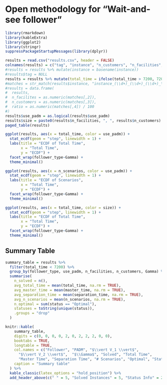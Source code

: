 # Open methodology for "Wait-and-see follower"

```r
library(rmarkdown)
library(kableExtra)
library(ggplot2)
library(stringr)
suppressPackageStartupMessages(library(dplyr))
```

```r
results = read.csv("results.csv", header = FALSE)
colnames(results) = c("tag", "instance", "n_customers", "n_facilities", "Gamma", "follower_type", "use_padm", "total_time", "status", "reason", "best_bound", "best_obj", "n_iterations", "n_scenarios", "master_time", "separation_time")
#results = results %>% mutate(instance = basename(instance))
#results$tag = NULL
results = results %>% mutate(total_time = ifelse(total_time > 7200, 7200, total_time))
#matches = str_match(results$instance, "instance_(\\d+)_(\\d+)_(\\d+)_\\d+\\.txt")
#results = data.frame(
#  results,
#  n_facilites = as.numeric(matches[,2]),
#  n_customers = as.numeric(matches[,3]),
#  ratio = as.numeric(matches[,4]) / 100
#)
results$use_padm = as.logical(results$use_padm)
results$size = paste0(results$n_facilities, ", ", results$n_customers)
paged_table(results)
```

```r
ggplot(results, aes(x = total_time, color = use_padm)) +
  stat_ecdf(geom = "step", linewidth = 1) +
  labs(title = "ECDF of Total Time",
       x = "Total Time",
       y = "ECDF") +
  facet_wrap(follower_type~Gamma) +
  theme_minimal()

ggplot(results, aes(x = n_scenarios, color = use_padm)) +
  stat_ecdf(geom = "step", linewidth = 1) +
  labs(title = "ECDF of Scenarios",
       x = "Total Time",
       y = "ECDF") +
  facet_wrap(follower_type~Gamma) +
  theme_minimal()

ggplot(results, aes(x = total_time, color = size)) +
  stat_ecdf(geom = "step", linewidth = 1) +
  labs(title = "ECDF of Total Time",
       x = "Total Time",
       y = "ECDF") +
  facet_wrap(follower_type~Gamma) +
  theme_minimal()
```


## Summary Table 

```r
summary_table = results %>%
  filter(total_time < 7200) %>%
  group_by(follower_type, use_padm, n_facilities, n_customers, Gamma) %>%
  summarise(
    n_solved = n(),
    avg_total_time = mean(total_time, na.rm = TRUE),
    avg_master_time = mean(master_time, na.rm = TRUE),
    avg_separation_time = mean(separation_time, na.rm = TRUE),
    avg_n_scenarios = mean(n_scenarios, na.rm = TRUE),
    n_optimal = sum(status == "Optimal"),
    statuses = toString(unique(status)),
    .groups = "drop"
  )

knitr::kable(
    summary_table,
    digits = c(0, 0, 0, 0, 2, 0, 2, 2, 2, 0, 0),
    booktabs = TRUE,
    longtable = TRUE,
    col.names = c("Follower", "PADM", "$\\vert V_1 \\vert$", 
      "$\\vert V_2 \\vert$",  "$\\Gamma$", "Solved", "Total Time", 
      "Master Time", "Separation Time", "# Scenarios", "Optimal", "Statuses"),
    caption = "Summary table"
  ) %>%
  kable_classic(latex_options = "hold_position") %>%
  add_header_above(c(" " = 5, "Solved Instances" = 5, "Status Info" = 2))
```
